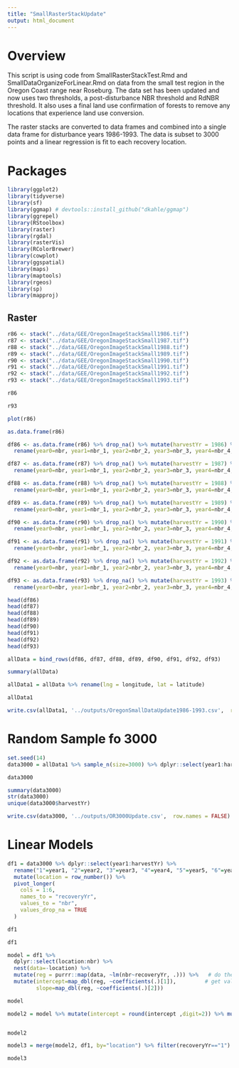 ```yaml
---
title: "SmallRasterStackUpdate"
output: html_document
---
```

# Overview
This script is using code from SmallRasterStackTest.Rmd and SmallDataOrganizeForLinear.Rmd on data from the small test region in the Oregon Coast range near Roseburg. The data set has been updated and now uses two thresholds, a post-disturbance NBR threshold and RdNBR threshold. It also uses a final land use confirmation of forests to remove any locations that experience land use conversion.

The raster stacks are converted to data frames and combined into a single data frame for disturbance years 1986-1993. The data is subset to 3000 points and a linear regression is fit to each recovery location.


# Packages
```r

library(ggplot2)
library(tidyverse)
library(sf)
library(ggmap) # devtools::install_github("dkahle/ggmap")
library(ggrepel)
library(RStoolbox)
library(raster)
library(rgdal)
library(rasterVis)
library(RColorBrewer)
library(cowplot)
library(ggspatial)
library(maps)
library(maptools)
library(rgeos)
library(sp)
library(mapproj)
```

## Raster
```r

r86 <- stack("../data/GEE/OregonImageStackSmall1986.tif")
r87 <- stack("../data/GEE/OregonImageStackSmall1987.tif")
r88 <- stack("../data/GEE/OregonImageStackSmall1988.tif")
r89 <- stack("../data/GEE/OregonImageStackSmall1989.tif")
r90 <- stack("../data/GEE/OregonImageStackSmall1990.tif")
r91 <- stack("../data/GEE/OregonImageStackSmall1991.tif")
r92 <- stack("../data/GEE/OregonImageStackSmall1992.tif")
r93 <- stack("../data/GEE/OregonImageStackSmall1993.tif")
```

```r
r86
```

```r
r93
```

```r
plot(r86)
```

```r
as.data.frame(r86)
```



```r
df86 <- as.data.frame(r86) %>% drop_na() %>% mutate(harvestYr = 1986) %>% 
  rename(year0=nbr, year1=nbr_1, year2=nbr_2, year3=nbr_3, year4=nbr_4, year5=nbr_5, year6=nbr_6)

df87 <- as.data.frame(r87) %>% drop_na() %>% mutate(harvestYr = 1987) %>% 
  rename(year0=nbr, year1=nbr_1, year2=nbr_2, year3=nbr_3, year4=nbr_4, year5=nbr_5, year6=nbr_6)

df88 <- as.data.frame(r88) %>% drop_na() %>% mutate(harvestYr = 1988) %>% 
  rename(year0=nbr, year1=nbr_1, year2=nbr_2, year3=nbr_3, year4=nbr_4, year5=nbr_5, year6=nbr_6)

df89 <- as.data.frame(r89) %>% drop_na() %>% mutate(harvestYr = 1989) %>% 
  rename(year0=nbr, year1=nbr_1, year2=nbr_2, year3=nbr_3, year4=nbr_4, year5=nbr_5, year6=nbr_6)

df90 <- as.data.frame(r90) %>% drop_na() %>% mutate(harvestYr = 1990) %>% 
  rename(year0=nbr, year1=nbr_1, year2=nbr_2, year3=nbr_3, year4=nbr_4, year5=nbr_5, year6=nbr_6)

df91 <- as.data.frame(r91) %>% drop_na() %>% mutate(harvestYr = 1991) %>% 
  rename(year0=nbr, year1=nbr_1, year2=nbr_2, year3=nbr_3, year4=nbr_4, year5=nbr_5, year6=nbr_6)

df92 <- as.data.frame(r92) %>% drop_na() %>% mutate(harvestYr = 1992) %>% 
  rename(year0=nbr, year1=nbr_1, year2=nbr_2, year3=nbr_3, year4=nbr_4, year5=nbr_5, year6=nbr_6)

df93 <- as.data.frame(r93) %>% drop_na() %>% mutate(harvestYr = 1993) %>% 
  rename(year0=nbr, year1=nbr_1, year2=nbr_2, year3=nbr_3, year4=nbr_4, year5=nbr_5, year6=nbr_6)
```




```r
head(df86)
head(df87)
head(df88)
head(df89)
head(df90)
head(df91)
head(df92)
head(df93)
```

```r
allData = bind_rows(df86, df87, df88, df89, df90, df91, df92, df93)
```

```r
summary(allData)
```

```r
allData1 = allData %>% rename(lng = longitude, lat = latitude)

allData1
```

```r
write.csv(allData1, '../outputs/OregonSmallDataUpdate1986-1993.csv',  row.names = FALSE)
```

# Random Sample fo 3000

```r
set.seed(14)
data3000 = allData1 %>% sample_n(size=3000) %>% dplyr::select(year1:harvestYr)

data3000
```

```r

summary(data3000)
str(data3000)
unique(data3000$harvestYr)
```

```r
write.csv(data3000, '../outputs/OR3000Update.csv',  row.names = FALSE)
```

# Linear Models

```r
df1 = data3000 %>% dplyr::select(year1:harvestYr) %>%
  rename("1"=year1, "2"=year2, "3"=year3, "4"=year4, "5"=year5, "6"=year6) %>%
  mutate(location = row_number()) %>%
  pivot_longer(
    cols = 1:6,
    names_to = "recoveryYr",
    values_to = "nbr",
    values_drop_na = TRUE
  )

df1
```

```r
df1
```
```r
model = df1 %>%
  dplyr::select(location:nbr) %>%
  nest(data=-location) %>%                             
  mutate(reg = purrr::map(data, ~lm(nbr~recoveryYr, .))) %>%   # do the regression
  mutate(intercept=map_dbl(reg, ~coefficients(.)[1]),         # get values form regression
         slope=map_dbl(reg, ~coefficients(.)[2]))

model
```

```r
model2 = model %>% mutate(intercept = round(intercept ,digit=2)) %>% mutate(slope = round(slope,digit=2)) %>% filter(slope <0)


model2
```

```r

model3 = merge(model2, df1, by="location") %>% filter(recoveryYr=="1") %>% dplyr::select(location, intercept:nbr)

model3
```